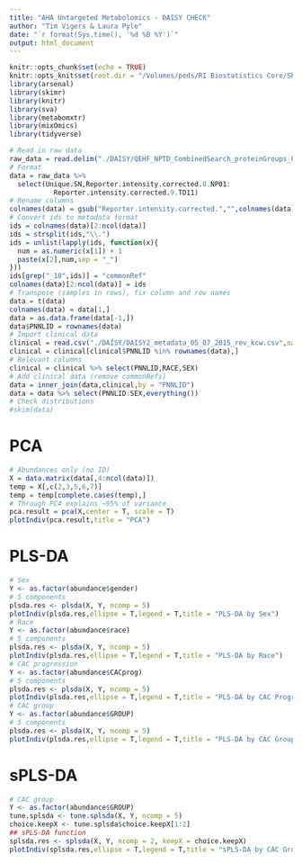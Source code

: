```yaml
---
title: "AHA Untargeted Metabolomics - DAISY CHECK"
author: "Tim Vigers & Laura Pyle"
date: "`r format(Sys.time(), '%d %B %Y')`"
output: html_document
---
```


```r
knitr::opts_chunk$set(echo = TRUE)
knitr::opts_knit$set(root.dir = "/Volumes/peds/RI Biostatistics Core/Shared/Shared Projects/Laura/BDC/Projects/Janet Snell-Bergeon/AHA collaborative grant/Metabolomics")
library(arsenal)
library(skimr)
library(knitr)
library(sva)
library(metabomxtr)
library(mixOmics)
library(tidyverse)
```

```r
# Read in raw data
raw_data = read.delim("./DAISY/QEHF_NPTD_CombinedSearch_proteinGroups_PerseusProcessed_20160624_Liu.txt",stringsAsFactors = F,na.strings = c("","NaN"))
# Format
data = raw_data %>%
  select(Unique.SN,Reporter.intensity.corrected.0.NP01:
           Reporter.intensity.corrected.9.TD11)
# Rename columns
colnames(data) = gsub("Reporter.intensity.corrected.","",colnames(data))
# Convert ids to metadata format
ids = colnames(data)[2:ncol(data)]
ids = strsplit(ids,"\\.")
ids = unlist(lapply(ids, function(x){
  num = as.numeric(x[1]) + 1
  paste(x[2],num,sep = "_")
}))
ids[grep("_10",ids)] = "commonRef"
colnames(data)[2:ncol(data)] = ids
# Transpose (samples in rows), fix column and row names
data = t(data)
colnames(data) = data[1,]
data = as.data.frame(data[-1,])
data$PNNLID = rownames(data)
# Import clinical data
clinical = read.csv("./DAISY/DAISY2_metadata_05_07_2015_rev_kcw.csv",na.strings = "")
clinical = clinical[clinical$PNNLID %in% rownames(data),]
# Relevant columns
clinical = clinical %>% select(PNNLID,RACE,SEX)
# Add clinical data (remove commonRefs)
data = inner_join(data,clinical,by = "PNNLID")
data = data %>% select(PNNLID:SEX,everything())
# Check distributions
#skim(data)
```

# PCA

```r
# Abundances only (no ID)
X = data.matrix(data[,4:ncol(data)])
temp = X[,c(2,3,5,6,7)]
temp = temp[complete.cases(temp),]
# Through PC4 explains ~95% of variance
pca.result = pca(X,center = T, scale = T)
plotIndiv(pca.result,title = "PCA")
```

# PLS-DA

```r
# Sex
Y <- as.factor(abundance$gender)
# 5 components
plsda.res <- plsda(X, Y, ncomp = 5) 
plotIndiv(plsda.res,ellipse = T,legend = T,title = "PLS-DA by Sex")
# Race
Y <- as.factor(abundance$race)
# 5 components
plsda.res <- plsda(X, Y, ncomp = 5) 
plotIndiv(plsda.res,ellipse = T,legend = T,title = "PLS-DA by Race")
# CAC progression
Y <- as.factor(abundance$CACprog)
# 5 components
plsda.res <- plsda(X, Y, ncomp = 5) 
plotIndiv(plsda.res,ellipse = T,legend = T,title = "PLS-DA by CAC Progression")
# CAC group
Y <- as.factor(abundance$GROUP)
# 5 components
plsda.res <- plsda(X, Y, ncomp = 5) 
plotIndiv(plsda.res,ellipse = T,legend = T,title = "PLS-DA by CAC Group")
```

# sPLS-DA

```r
# CAC group
Y <- as.factor(abundance$GROUP)
tune.splsda <- tune.splsda(X, Y, ncomp = 5) 
choice.keepX <- tune.splsda$choice.keepX[1:2]
## sPLS-DA function
splsda.res <- splsda(X, Y, ncomp = 2, keepX = choice.keepX)
plotIndiv(splsda.res,ellipse = T,legend = T,title = "sPLS-DA by CAC Group")
```
